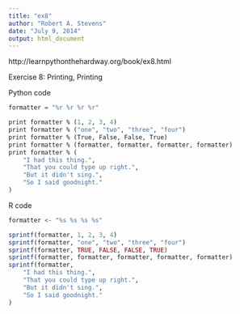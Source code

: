```yaml
---
title: "ex8"
author: "Robert A. Stevens"
date: "July 9, 2014"
output: html_document
---
```


http://learnpythonthehardway.org/book/ex8.html

Exercise 8: Printing, Printing

Python code

```r
formatter = "%r %r %r %r"

print formatter % (1, 2, 3, 4)
print formatter % ("one", "two", "three", "four")
print formatter % (True, False, False, True)
print formatter % (formatter, formatter, formatter, formatter)
print formatter % (
    "I had this thing.",
    "That you could type up right.",
    "But it didn't sing.",
    "So I said goodnight."
)
```

R code

```r
formatter <- "%s %s %s %s"

sprintf(formatter, 1, 2, 3, 4)
sprintf(formatter, "one", "two", "three", "four")
sprintf(formatter, TRUE, FALSE, FALSE, TRUE)
sprintf(formatter, formatter, formatter, formatter, formatter)
sprintf(formatter,
    "I had this thing.",
    "That you could type up right.",
    "But it didn't sing.",
    "So I said goodnight."
)
```
